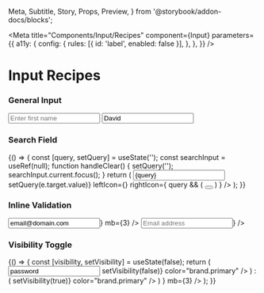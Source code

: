   Meta,
  Subtitle,
  Story,
  Props,
  Preview,
} from '@storybook/addon-docs/blocks';

<Meta
  title="Components/Input/Recipes"
  component={Input}
  parameters={{
    a11y: {
      config: {
        rules: [{ id: 'label', enabled: false }],
      },
    },
  }}
/>

# Input Recipes

### General Input

<Preview>
  <Story name="general input">
    <Box>
      <Input placeholder="Enter first name" mb={3} />
      <Input placeholder="Enter first name" value="David" />
    </Box>
  </Story>
</Preview>

### Search Field

<Preview>
  <Story name="search field">
    {() => {
      const [query, setQuery] = useState('');
      const searchInput = useRef(null);
      function handleClear() {
        setQuery('');
        searchInput.current.focus();
      }
      return (
        <Input
          placeholder="Search"
          value={query}
          onChange={e => setQuery(e.target.value)}
          leftIcon={<Icons.Search aria-hidden />}
          rightIcon={
            query && (
              <Button variant="transparent" p={0} onClick={handleClear}>
                <Icons.Close title="clear" color="brand.primary" />
              </Button>
            )
          }
        />
      );
    }}
  </Story>
</Preview>

### Inline Validation

<Preview>
  <Story name="inline validation">
    <Box>
      <Input
        type="email"
        placeholder="Email address"
        value="email@domain.com"
        aria-invalid="false"
        rightIcon={<Icons.CheckCircle aria-hidden color="ui.success" />}
        mb={3}
      />
      <Input
        placeholder="Email address"
        aria-invalid="true"
        error
        rightIcon={<Icons.Error aria-hidden color="ui.error" />}
      />
    </Box>
  </Story>
</Preview>

### Visibility Toggle

<Preview>
  <Story name="visibility toggle">
    {() => {
      const [visibility, setVisibility] = useState(false);
      return (
        <Input
          type={visibility ? 'password' : 'text'}
          value="password"
          rightIcon={
            visibility ? (
              <Icons.Visibility
                title="toggle visibility"
                onClick={() => setVisibility(false)}
                color="brand.primary"
              />
            ) : (
              <Icons.VisibilityOff
                title="toggle visibility"
                onClick={() => setVisibility(true)}
                color="brand.primary"
              />
            )
          }
          mb={3}
        />
      );
    }}
  </Story>
</Preview>
